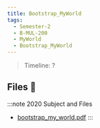 ```yaml
---
title: Bootstrap_MyWorld
tags:
  - Semester-2
  - B-MUL-200
  - MyWorld
  - Bootstrap_MyWorld
---
```

> Timeline: ?


## Files 📂

:::note 2020 Subject and Files
- [bootstrap_my_world.pdf](https://github.com/Studio-17/Epitech-Subjects/raw/main/Semester-2/B-MUL-200/MyWorld/Bootstrap_MyWorld/bootstrap_my_world.pdf)
:::
